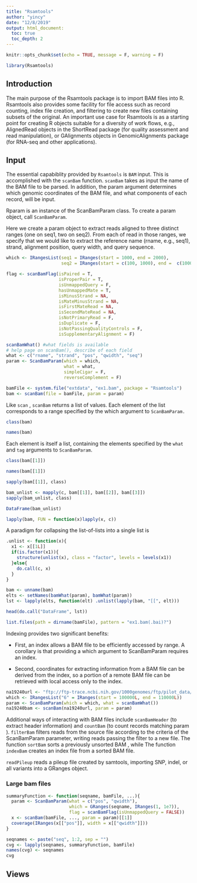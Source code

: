 ```yaml
---
title: "Rsamtools"
author: "yincy"
date: "12/8/2019"
output: html_document:
  toc: true
  toc_depth: 2
---
```


```r
knitr::opts_chunk$set(echo = TRUE, message = F, warning = F)
```

```r
library(Rsamtools)
```


## Introduction  
The main purpose of the Rsamtools package is to import BAM files into R. Rsamtools also provides some facility for file access such as record counting, index file creation, and filtering to create new files containing subsets of the original. An important use case for Rsamtools is as a starting point for creating R objects suitable for a diversity of work flows, e.g., AlignedRead objects in the ShortRead package (for quality assessment and read manipulation), or GAlignments objects in GenomicAlignments package (for RNA-seq and other applications).  


## Input  
The essential capabiblity provided by `Rsamtools` is `BAM` input. This is accomplished with the `scanBam` function. `scanBam` takes as input the name of the BAM file to be parsed. In addition, the param argument determines which genomic coordinates of the BAM file, and what components of each record, will be input.  

Rparam is an instance of the ScanBamParam class. To create a param object, call `ScanBamParam`.  

Here we create a param object to extract reads aligned to three distinct ranges (one on seq1, two on seq2). From each of read in those ranges, we specify that we would like to extract the reference name (rname, e.g., seq1), strand, alignment position, query width, and query sequence.  

```r
which <- IRangesList(seq1 = IRanges(start = 1000, end = 2000),
                     seq2 = IRanges(start = c(100, 1000), end =  c(1000, 2000)))

flag <- scanBamFlag(isPaired = T, 
                    isProperPair = T, 
                    isUnmappedQuery = F, 
                    hasUnmappedMate = T, 
                    isMinusStrand = NA, 
                    isMateMinusStrand = NA, 
                    isFirstMateRead = NA, 
                    isSecondMateRead = NA, 
                    isNotPrimaryRead = F, 
                    isDuplicate = F, 
                    isNotPassingQualityControls = F, 
                    isSupplementaryAlignment = F)

scanBamWhat() #what fields is available 
# help page on scanBam(), describe of each field
what <- c("rname", "strand", "pos", "qwidth", "seq")
param <- ScanBamParam(which = which, 
                      what = what, 
                      simpleCigar = F, 
                      reverseComplement = F)
```

```r
bamFile <- system.file("extdata", "ex1.bam", package = "Rsamtools")
bam <- scanBam(file = bamFile, param = param)
```
Like `scan` , `scanBam` returns a list of values. Each element of the list corresponds to a range specified by the which argument to `ScanBamParam.`  

```r
class(bam)
```

```r
names(bam)
```

Each element is itself a list, containing the elements specified by the `what` and `tag` arguments to `ScanBamParam`.  

```r
class(bam[[1]])
```

```r
names(bam[[1]])
```

```r
sapply(bam[[1]], class)
```

```r
bam_unlist <- mapply(c, bam[[1]], bam[[2]], bam[[3]])
sapply(bam_unlist, class)

DataFrame(bam_unlist)
```



```r
lapply(bam, FUN = function(x)lapply(x, c))
```


A paradigm for collapsing the list-of-lists into a single list is  
```r
.unlist <- function(x){
  x1 <- x[[1L]]
  if(is.factor(x1)){
    structure(unlist(x), class = "factor", levels = levels(x1))
  }else{
    do.call(c, x)
  }
}

bam <- unname(bam)
elts <- setNames(bamWhat(param), bamWhat(param))
lst <- lapply(elts, function(elt) .unlist(lapply(bam, "[[", elt)))
```


```r
head(do.call("DataFrame", lst))
```

```r
list.files(path = dirname(bamFile), pattern = "ex1.bam(.bai)?")
```

Indexing provides two significant benefits:  

- First, an index allows a BAM file to be efficiently accessed by range. A corollary is that providing a which argument to ScanBamParam requires an index.   

- Second, coordinates for extracting information from a BAM file can be derived from the index, so a portion of a remote BAM file can be retrieved with local access only to the index.  

```r
na19240url <- "ftp://ftp-trace.ncbi.nih.gov/1000genomes/ftp/pilot_data/data/NA19240/alignment/NA19240.chrom6.SLX.maq.SRP000032.2009_07.bam"
which <- IRangesList("6" = IRanges(start = 100000L, end = 110000L))
param <- ScanBamParam(which = which, what = scanBamWhat())
na19240bam <- scanBam(na19240url, param = param)
```


Additional ways of interacting with BAM files include `scanBamHeader` (to extract header information) and `countBam` (to count records matching param ). `filterBam` filters reads from the source file according to the criteria of the ScanBamParam parameter, writing reads passing the filter to a new file. The function `sortBam` sorts a previously unsorted BAM , while The function `indexBam` creates an index file from a sorted BAM file.  

`readPileup` reads a pileup file created by samtools, importing SNP, indel, or all variants into a GRanges object.  


### Large bam files  
```r
summaryFunction <- function(seqname, bamFile, ...){
  param <- ScanBamParam(what = c("pos", "qwidth"),
                        which = GRanges(seqname, IRanges(1, 1e7)),
                        flag = scanBamFlag(isUnmappedQuery = FALSE))
  x <- scanBam(bamFile, ..., param = param)[[1]]
  coverage(IRanges(x[["pos"]], width = x[["qwidth"]]))
}
```


```r
seqnames <- paste("seq", 1:2, sep = "")
cvg <- lapply(seqnames, summaryFunction, bamFile)
names(cvg) <- seqnames
cvg
```


## Views  

































